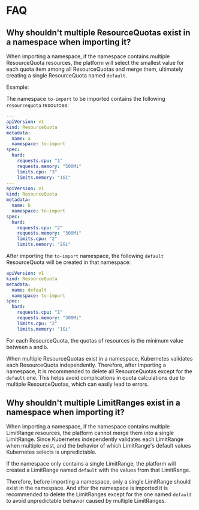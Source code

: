 # FAQ

## Why shouldn't multiple ResourceQuotas exist in a namespace when importing it?

When importing a namespace, if the namespace contains multiple ResourceQuota resources, the platform will select the smallest value for each quota item among all ResourceQuotas and merge them, ultimately creating a single ResourceQuota named `default`.

Example:

The namespace `to-import` to be imported contains the following `resourcequota` resources:

```yaml
---
apiVersion: v1
kind: ResourceQuota
metadata:
  name: a
  namespace: to-import
spec:
  hard:
    requests.cpu: "1"
    requests.memory: "500Mi"
    limits.cpu: "3"
    limits.memory: "1Gi"
---
apiVersion: v1
kind: ResourceQuota
metadata:
  name: b
  namespace: to-import
spec:
  hard:
    requests.cpu: "2"
    requests.memory: "300Mi"
    limits.cpu: "2"
    limits.memory: "2Gi"
```

After importing the `to-import` namespace, the following `default` ResourceQuota will be created in that namespace:

```yaml
apiVersion: v1
kind: ResourceQuota
metadata:
  name: default
  namespace: to-import
spec:
  hard:
    requests.cpu: "1"
    requests.memory: "300Mi"
    limits.cpu: "2"
    limits.memory: "1Gi"
```

For each ResourceQuota, the quotas of resources is the minimum value between `a` and `b`.

When multiple ResourceQuotas exist in a namespace, Kubernetes validates each ResourceQuota independently. Therefore, after importing a namespace, it is recommended to delete all ResourceQuotas except for the `default` one. This helps avoid complications in quota calculations due to multiple ResourceQuotas, which can easily lead to errors.

## Why shouldn't multiple LimitRanges exist in a namespace when importing it?

When importing a namespace, if the namespace contains multiple LimitRange resources, the platform cannot merge them into a single LimitRange. Since Kubernetes independently validates each LimitRange when multiple exist, and the behavior of which LimitRange's default values Kubernetes selects is unpredictable.

If the namespace only contains a single LimitRange, the platform will created a LimitRange named `default` with the values from that LimitRange.

Therefore, before importing a namespace, only a single LimitRange should exist in the namespace. And after the namespace is imported it is recommended to delete the LimitRanges except for the one named `default` to avoid unpredictable behavior caused by multiple LimitRanges.

